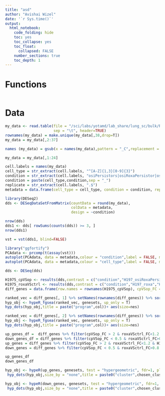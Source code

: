 ```yaml
---
title: "asd"
author: "Avishai Wizel"
date: '`r Sys.time()`'
output: 
  html_notebook: 
    code_folding: hide
    toc: yes
    toc_collapse: yes
    toc_float: 
      collapsed: FALSE
    number_sections: true
    toc_depth: 1
---
```




# Functions

```r
```

# Data

```r
my_data <- read.table(file = "/sci/labs/yotamd/lab_share/lung_sc/bulk/RoxaOsi/Oct23/03.Result_X202SC23082844-Z01-F001_Homo_sapiens/Result_X202SC23082844-Z01-F001_Homo_sapiens/3.Quant/1.Count/gene_fpkm.xls", 
                      sep = "\t", header=TRUE)
rownames(my_data) = make.unique(my_data[,38,drop=T])
my_data = my_data[,2:37]

names (my_data) = gsub(x = names(my_data),pattern = "_C",replacement = "_ctrl")%>% gsub(pattern = "p_OR",replacement = "_osiRoxaPersistors") %>% gsub(pattern = "p_O",replacement = "_osiPersistors") %>% gsub(pattern = "_R",replacement = "_roxa")%>% gsub(,pattern = "_O",replacement = "_osi")

my_data = my_data[,1:24]

```

```r
cell.labels = names(my_data)
cell_type = str_extract(cell.labels, "^[A-Z]{1,3}[0-9]{3}")
condition = str_extract(cell.labels, "osiPersistors|osiRoxaPersistor|osi|ctrl|roxa")
condition = paste(cell_type,condition,sep = "_")
replicate = str_extract(cell.labels, ".$")
metadata = data.frame(cell_type = cell_type, condition = condition, replicate = replicate, row.names = colnames(counts))
```

```r
library(DESeq2)
dds <- DESeqDataSetFromMatrix(countData = round(my_data),
                              colData = metadata,
                              design = ~condition)
```

```r
nrow(dds)
dds1 <- dds[ rowSums(counts(dds)) >= 3, ]
nrow(dds1)
```
```r
vst = vst(dds1, blind=FALSE)
```

```r
library("ggfortify")
PCAdata <- prcomp(t(assay(vst)))
autoplot(PCAdata, data = metadata,colour = "condition",label = FALSE, main="PCA") # Show dots
autoplot(PCAdata, data = metadata,colour = "cell_type",label = FALSE, main="PCA") # Show dots

```
```r
dds <- DESeq(dds)
```

```r
H1975_cpVSop <- results(dds,contrast = c("condition","H197_osiRoxaPersistor","H197_osiPersistors"))  %>% as.data.frame()
H1975_roxaVSctrl <- results(dds,contrast = c("condition","H197_roxa","H197_ctrl"))  %>% as.data.frame()
diff_genes = data.frame(row.names = rownames(H1975_cpVSop), cpVSop_FC = 2**H1975_cpVSop$log2FoldChange,roxaVSctrl_FC = 2**H1975_roxaVSctrl$log2FoldChange,  H1975_cpVSop_padj = H1975_cpVSop$padj)

```

```r
ranked_vec = diff_genes[, 1] %>% setNames(rownames(diff_genes)) %>% sort(decreasing = TRUE)
hyp_obj <- hypeR_fgsea(ranked_vec, genesets, up_only = T)
hyp_dots(hyp_obj,title = paste("program",col))+ aes(size=nes)

ranked_vec = diff_genes[, 2] %>% setNames(rownames(diff_genes)) %>% sort(decreasing = TRUE)
hyp_obj <- hypeR_fgsea(ranked_vec, genesets, up_only = T)
hyp_dots(hyp_obj,title = paste("program",col))+ aes(size=nes)
```
```r
up_genes_df =  diff_genes %>% filter(cpVSop_FC > 2 & roxaVSctrl_FC<1.2 & H1975_cpVSop_padj<0.05) 
down_genes_df = diff_genes %>% filter(cpVSop_FC < 0.5 & roxaVSctrl_FC>0.8 & H1975_cpVSop_padj<0.05)
up_genes = diff_genes %>% filter(cpVSop_FC > 2 & roxaVSctrl_FC<1.2 & H1975_cpVSop_padj<0.05) %>% rownames()
down_genes = diff_genes %>% filter(cpVSop_FC < 0.5 & roxaVSctrl_FC>0.8 & H1975_cpVSop_padj<0.1)%>% rownames()

up_genes_df
down_genes_df
```
```r
hyp_obj <- hypeR(up_genes, genesets, test = "hypergeometric", fdr=1, plotting=F,background = rownames(H1975_cpVSop))
 hyp_dots(hyp_obj,size_by = "none",title = paste0("cluster",chosen_clusters))

hyp_obj <- hypeR(down_genes, genesets, test = "hypergeometric", fdr=1, plotting=F,background = rownames(H1975_cpVSop))
 hyp_dots(hyp_obj,size_by = "none",title = paste0("cluster",chosen_clusters))

```


<script src="https://hypothes.is/embed.js" async></script>


